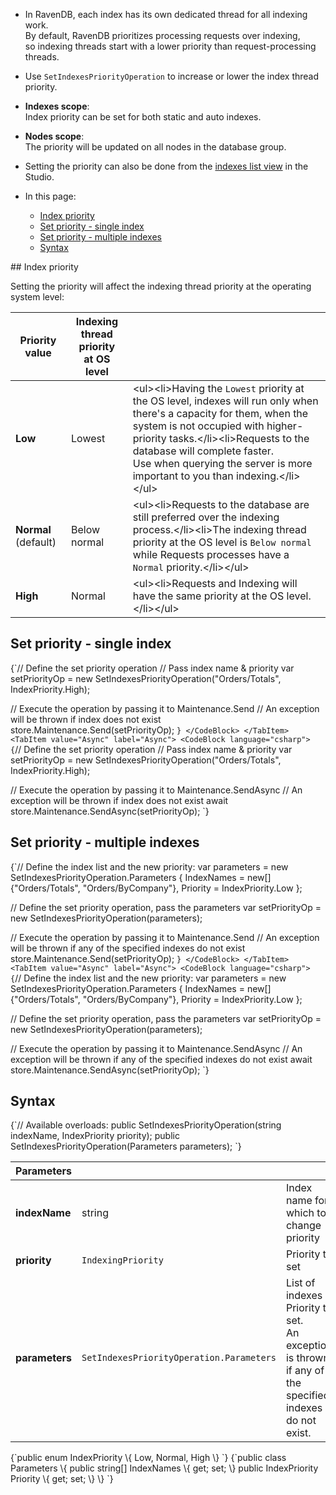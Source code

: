 
<Admonition type="note" title="">

* In RavenDB, each index has its own dedicated thread for all indexing work.  
  By default, RavenDB prioritizes processing requests over indexing,  
  so indexing threads start with a lower priority than request-processing threads.  

* Use `SetIndexesPriorityOperation` to increase or lower the index thread priority.  

* __Indexes scope__:  
  Index priority can be set for both static and auto indexes.  

* __Nodes scope__:  
  The priority will be updated on all nodes in the database group.

* Setting the priority can also be done from the [indexes list view](../../../../studio/database/indexes/indexes-list-view.mdx#indexes-list-view---actions) in the Studio.  

* In this page:
    * [Index priority](../../../../client-api/operations/maintenance/indexes/set-index-priority.mdx#index-priority)
    * [Set priority - single index](../../../../client-api/operations/maintenance/indexes/set-index-priority.mdx#set-priority---single-index)
    * [Set priority - multiple indexes](../../../../client-api/operations/maintenance/indexes/set-index-priority.mdx#set-priority---multiple-indexes)
    * [Syntax](../../../../client-api/operations/maintenance/indexes/set-index-priority.mdx#syntax)

</Admonition>
## Index priority

Setting the priority will affect the indexing thread priority at the operating system level:  

| Priority value | Indexing thread priority<br/> at OS level | |
| - | - | - |
| __Low__ | Lowest | &lt;ul&gt;&lt;li&gt;Having the `Lowest` priority at the OS level, indexes will run only when there's a capacity for them, when the system is not occupied with higher-priority tasks.&lt;/li&gt;&lt;li&gt;Requests to the database will complete faster.<br/>Use when querying the server is more important to you than indexing.&lt;/li&gt;&lt;/ul&gt; |
| __Normal__ (default) | Below normal | &lt;ul&gt;&lt;li&gt;Requests to the database are still preferred over the indexing process.&lt;/li&gt;&lt;li&gt;The indexing thread priority at the OS level is `Below normal`<br/>while Requests processes have a `Normal` priority.&lt;/li&gt;&lt;/ul&gt; |
| __High__ | Normal | &lt;ul&gt;&lt;li&gt;Requests and Indexing will have the same priority at the OS level.&lt;/li&gt;&lt;/ul&gt; |



## Set priority - single index

<Tabs groupId='languageSyntax'>
<TabItem value="Sync" label="Sync">
<CodeBlock language="csharp">
{`// Define the set priority operation
// Pass index name & priority
var setPriorityOp = new SetIndexesPriorityOperation("Orders/Totals", IndexPriority.High);

// Execute the operation by passing it to Maintenance.Send
// An exception will be thrown if index does not exist
store.Maintenance.Send(setPriorityOp);
`}
</CodeBlock>
</TabItem>
<TabItem value="Async" label="Async">
<CodeBlock language="csharp">
{`// Define the set priority operation
// Pass index name & priority
var setPriorityOp = new SetIndexesPriorityOperation("Orders/Totals", IndexPriority.High);
                
// Execute the operation by passing it to Maintenance.SendAsync
// An exception will be thrown if index does not exist
await store.Maintenance.SendAsync(setPriorityOp);
`}
</CodeBlock>
</TabItem>
</Tabs>



## Set priority - multiple indexes

<Tabs groupId='languageSyntax'>
<TabItem value="Sync" label="Sync">
<CodeBlock language="csharp">
{`// Define the index list and the new priority:
var parameters = new SetIndexesPriorityOperation.Parameters
{
    IndexNames = new[] {"Orders/Totals", "Orders/ByCompany"},
    Priority = IndexPriority.Low
};

// Define the set priority operation, pass the parameters
var setPriorityOp = new SetIndexesPriorityOperation(parameters);

// Execute the operation by passing it to Maintenance.Send
// An exception will be thrown if any of the specified indexes do not exist
store.Maintenance.Send(setPriorityOp);
`}
</CodeBlock>
</TabItem>
<TabItem value="Async" label="Async">
<CodeBlock language="csharp">
{`// Define the index list and the new priority:
var parameters = new SetIndexesPriorityOperation.Parameters 
{
    IndexNames = new[] {"Orders/Totals", "Orders/ByCompany"}, 
    Priority = IndexPriority.Low
};
                
// Define the set priority operation, pass the parameters
var setPriorityOp = new SetIndexesPriorityOperation(parameters);

// Execute the operation by passing it to Maintenance.SendAsync
// An exception will be thrown if any of the specified indexes do not exist
await store.Maintenance.SendAsync(setPriorityOp);
`}
</CodeBlock>
</TabItem>
</Tabs>



## Syntax

<TabItem value="syntax_1" label="syntax_1">
<CodeBlock language="csharp">
{`// Available overloads:
public SetIndexesPriorityOperation(string indexName, IndexPriority priority);
public SetIndexesPriorityOperation(Parameters parameters);
`}
</CodeBlock>
</TabItem>

| Parameters | | |
| - | - | - |
| **indexName** | string | Index name for which to change priority |
| **priority** | `IndexingPriority` | Priority to set |
| **parameters** | `SetIndexesPriorityOperation.Parameters` | List of indexes + Priority to set.<br/>An exception is thrown if any of the specified indexes do not exist. |

<TabItem value="syntax_2" label="syntax_2">
<CodeBlock language="csharp">
{`public enum IndexPriority
\{
    Low,
    Normal,
    High
\}
`}
</CodeBlock>
</TabItem>

<TabItem value="syntax_3" label="syntax_3">
<CodeBlock language="csharp">
{`public class Parameters
\{
    public string[] IndexNames \{ get; set; \}
    public IndexPriority Priority \{ get; set; \}
\}
`}
</CodeBlock>
</TabItem>




